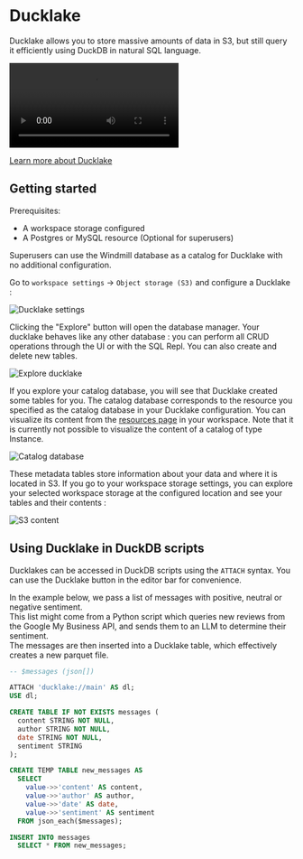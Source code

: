 # Ducklake

Ducklake allows you to store massive amounts of data in S3, but still query it efficiently using DuckDB in natural SQL language.

<video
	className="border-2 rounded-lg object-cover w-full h-full dark:border-gray-800"
	autoPlay
	controls
	id="main-video"
	src="/videos/ducklake_demo.mp4"
/>
<br />

[Learn more about Ducklake](https://ducklake.select//)

## Getting started

Prerequisites:

- A workspace storage configured
- A Postgres or MySQL resource (Optional for superusers)

Superusers can use the Windmill database as a catalog for Ducklake with no additional configuration.

Go to `workspace settings` -> `Object storage (S3)` and configure a Ducklake :

![Ducklake settings](./ducklake_settings.png 'Ducklake settings')

Clicking the "Explore" button will open the database manager. Your ducklake behaves like any other database : you can perform all CRUD operations through the UI or with the SQL Repl. You can also create and delete new tables.

![Explore ducklake](./ducklake_db_manager.png 'Explore ducklake')

If you explore your catalog database, you will see that Ducklake created some tables for you. The catalog database corresponds to the resource you specified as the catalog database in your Ducklake configuration. You can visualize its content from the [resources page](/docs/core_concepts/resources_and_types) in your workspace. Note that it is currently not possible to visualize the content of a catalog of type Instance.

![Catalog database](./ducklake_catalog_db.png 'Catalog database')

These metadata tables store information about your data and where it is located in S3.
If you go to your workspace storage settings, you can explore your selected workspace storage at the configured location and see your tables and their contents :

![S3 content](./ducklake_s3_content.png 'S3 content')

## Using Ducklake in DuckDB scripts

Ducklakes can be accessed in DuckDB scripts using the `ATTACH` syntax. You can use the Ducklake button in the editor bar for convenience.

In the example below, we pass a list of messages with positive, neutral or negative sentiment.  
This list might come from a Python script which queries new reviews from the Google My Business API,
and sends them to an LLM to determine their sentiment.  
The messages are then inserted into a Ducklake table, which effectively creates a new parquet file.

```sql
-- $messages (json[])

ATTACH 'ducklake://main' AS dl;
USE dl;

CREATE TABLE IF NOT EXISTS messages (
  content STRING NOT NULL,
  author STRING NOT NULL,
  date STRING NOT NULL,
  sentiment STRING
);

CREATE TEMP TABLE new_messages AS
  SELECT
    value->>'content' AS content,
    value->>'author' AS author,
    value->>'date' AS date,
    value->>'sentiment' AS sentiment
  FROM json_each($messages);

INSERT INTO messages
  SELECT * FROM new_messages;
```
